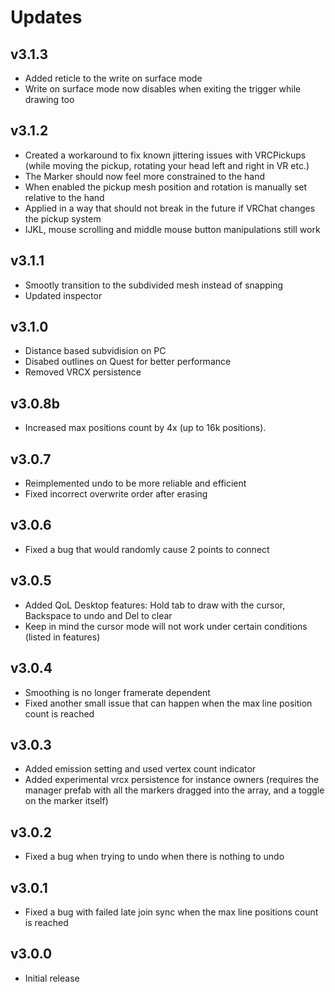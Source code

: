 # Updates

## v3.1.3

- Added reticle to the write on surface mode
- Write on surface mode now disables when exiting the trigger while drawing too

## v3.1.2

- Created a workaround to fix known jittering issues with VRCPickups (while moving the pickup, rotating your head left and right in VR etc.)
- The Marker should now feel more constrained to the hand
- When enabled the pickup mesh position and rotation is manually set relative to the hand
- Applied in a way that should not break in the future if VRChat changes the pickup system
- IJKL, mouse scrolling and middle mouse button manipulations still work

## v3.1.1

- Smootly transition to the subdivided mesh instead of snapping
- Updated inspector

## v3.1.0

- Distance based subvidision on PC
- Disabed outlines on Quest for better performance
- Removed VRCX persistence

## v3.0.8b

- Increased max positions count by 4x (up to 16k positions).

## v3.0.7

- Reimplemented undo to be more reliable and efficient
- Fixed incorrect overwrite order after erasing

## v3.0.6

- Fixed a bug that would randomly cause 2 points to connect

## v3.0.5

- Added QoL Desktop features: Hold tab to draw with the cursor, Backspace to undo and Del to clear
- Keep in mind the cursor mode will not work under certain conditions (listed in features)

## v3.0.4

- Smoothing is no longer framerate dependent
- Fixed another small issue that can happen when the max line position count is reached

## v3.0.3

- Added emission setting and used vertex count indicator
- Added experimental vrcx persistence for instance owners (requires the manager prefab with all the markers dragged into the array, and a toggle on the marker itself)

## v3.0.2

- Fixed a bug when trying to undo when there is nothing to undo

## v3.0.1

- Fixed a bug with failed late join sync when the max line positions count is reached

## v3.0.0

- Initial release
